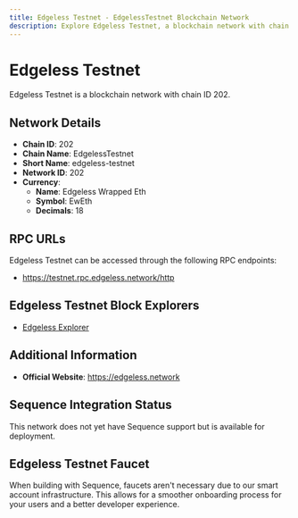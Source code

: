 ```yaml
--- 
title: Edgeless Testnet - EdgelessTestnet Blockchain Network
description: Explore Edgeless Testnet, a blockchain network with chain ID 202. Learn about its native currency, Edgeless Wrapped Eth, and how to interact with the network.
---
```


# Edgeless Testnet

Edgeless Testnet is a blockchain network with chain ID 202.

## Network Details

- **Chain ID**: 202
- **Chain Name**: EdgelessTestnet
- **Short Name**: edgeless-testnet
- **Network ID**: 202
- **Currency**: 
  - **Name**: Edgeless Wrapped Eth
  - **Symbol**: EwEth
  - **Decimals**: 18

## RPC URLs

Edgeless Testnet can be accessed through the following RPC endpoints:

- https://testnet.rpc.edgeless.network/http

## Edgeless Testnet Block Explorers

- [Edgeless Explorer](https://testnet.explorer.edgeless.network)

## Additional Information

- **Official Website**: https://edgeless.network

## Sequence Integration Status

This network does not yet have Sequence support but is available for deployment.

## Edgeless Testnet Faucet

When building with Sequence, faucets aren't necessary due to our smart account infrastructure. This allows for a smoother onboarding process for your users and a better developer experience.
